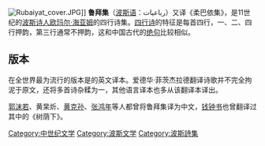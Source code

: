 [[File:Rubaiyat_cover.JPG|thumb]]]]
'''鲁拜集'''（[[波斯语|波斯语]]：رباعیات）又译《柔巴依集》，是11世纪的[[波斯|波斯]][[诗人|诗人]][[欧玛尔·海亚姆|欧玛尔·海亚姆]]的四行诗集。[[四行诗|四行诗]]的特征是每首四行，一、二、四行押韵，第三行通常不押韵，这和中国古代的[[绝句|绝句]]比较相似。

== 版本 ==
在全世界最为流行的版本是{{tsl|en|Edward FitzGerald (poet)|爱德华·菲茨杰拉德}}的英文译本。爱德华·菲茨杰拉德翻译诗歌并不完全拘泥于原文，还将多首诗杂糅为一，其他语言译本也多从该翻译本译出。

[[郭沫若|郭沫若]]、黄杲炘、[[黄克孙|黄克孙]]、[[张鸿年|张鸿年]]等人都曾将鲁拜集译为中文，[[钱钟书|钱钟书]]也曾翻译过其中的《树荫下》。
[[Category:中世纪文学|Category:中世纪文学]]
[[Category:波斯文学|Category:波斯文学]]
[[Category:波斯詩集|Category:波斯詩集]]